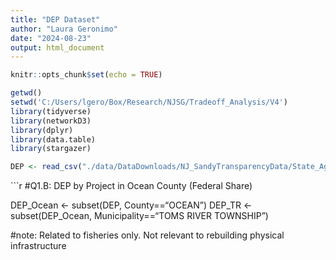```yaml
---
title: "DEP Dataset"
author: "Laura Geronimo"
date: "2024-08-23"
output: html_document
---
```




```r
knitr::opts_chunk$set(echo = TRUE)
```

```r
getwd()
setwd('C:/Users/lgero/Box/Research/NJSG/Tradeoff_Analysis/V4')
library(tidyverse)
library(networkD3)
library(dplyr)
library(data.table)
library(stargazer)

DEP <- read_csv("./data/DataDownloads/NJ_SandyTransparencyData/State_Agency_Datasets/Sandy_DEP_Master_Data.csv")
```


```r
#Q1.B: DEP by Project in Ocean County (Federal Share)


DEP_Ocean <- subset(DEP, County=="OCEAN")
DEP_TR <- subset(DEP_Ocean, Municipality=="TOMS RIVER TOWNSHIP")

#note: Related to fisheries only. Not relevant to rebuilding physical infrastructure